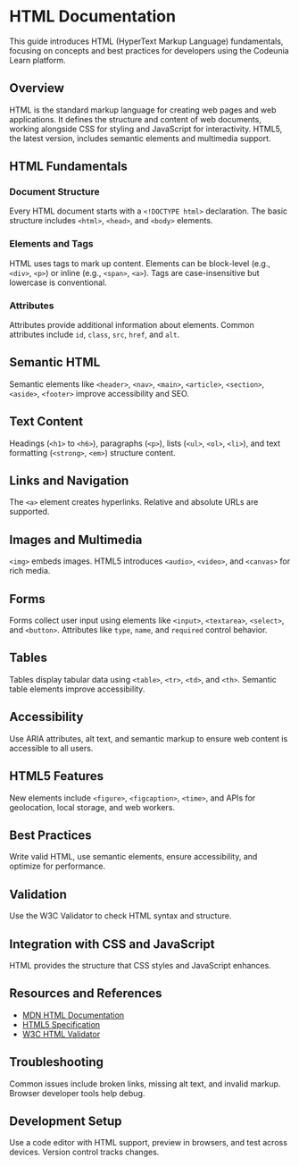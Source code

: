 # HTML Documentation

This guide introduces HTML (HyperText Markup Language) fundamentals, focusing on concepts and best practices for developers using the Codeunia Learn platform.

## Overview

HTML is the standard markup language for creating web pages and web applications. It defines the structure and content of web documents, working alongside CSS for styling and JavaScript for interactivity. HTML5, the latest version, includes semantic elements and multimedia support.

## HTML Fundamentals

### Document Structure

Every HTML document starts with a `<!DOCTYPE html>` declaration. The basic structure includes `<html>`, `<head>`, and `<body>` elements.

### Elements and Tags

HTML uses tags to mark up content. Elements can be block-level (e.g., `<div>`, `<p>`) or inline (e.g., `<span>`, `<a>`). Tags are case-insensitive but lowercase is conventional.

### Attributes

Attributes provide additional information about elements. Common attributes include `id`, `class`, `src`, `href`, and `alt`.

## Semantic HTML

Semantic elements like `<header>`, `<nav>`, `<main>`, `<article>`, `<section>`, `<aside>`, `<footer>` improve accessibility and SEO.

## Text Content

Headings (`<h1>` to `<h6>`), paragraphs (`<p>`), lists (`<ul>`, `<ol>`, `<li>`), and text formatting (`<strong>`, `<em>`) structure content.

## Links and Navigation

The `<a>` element creates hyperlinks. Relative and absolute URLs are supported.

## Images and Multimedia

`<img>` embeds images. HTML5 introduces `<audio>`, `<video>`, and `<canvas>` for rich media.

## Forms

Forms collect user input using elements like `<input>`, `<textarea>`, `<select>`, and `<button>`. Attributes like `type`, `name`, and `required` control behavior.

## Tables

Tables display tabular data using `<table>`, `<tr>`, `<td>`, and `<th>`. Semantic table elements improve accessibility.

## Accessibility

Use ARIA attributes, alt text, and semantic markup to ensure web content is accessible to all users.

## HTML5 Features

New elements include `<figure>`, `<figcaption>`, `<time>`, and APIs for geolocation, local storage, and web workers.

## Best Practices

Write valid HTML, use semantic elements, ensure accessibility, and optimize for performance.

## Validation

Use the W3C Validator to check HTML syntax and structure.

## Integration with CSS and JavaScript

HTML provides the structure that CSS styles and JavaScript enhances.

## Resources and References

- [MDN HTML Documentation](https://developer.mozilla.org/en-US/docs/Web/HTML)
- [HTML5 Specification](https://html.spec.whatwg.org/)
- [W3C HTML Validator](https://validator.w3.org/)

## Troubleshooting

Common issues include broken links, missing alt text, and invalid markup. Browser developer tools help debug.

## Development Setup

Use a code editor with HTML support, preview in browsers, and test across devices. Version control tracks changes.
